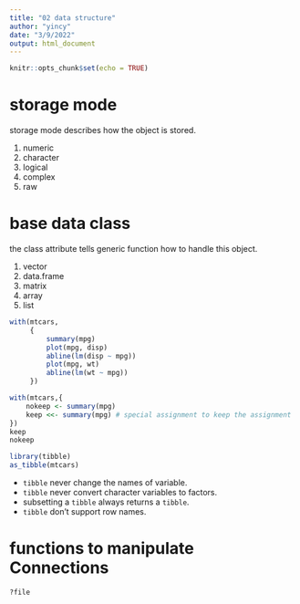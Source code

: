 ```yaml
---
title: "02 data structure"
author: "yincy"
date: "3/9/2022"
output: html_document
---
```


```r
knitr::opts_chunk$set(echo = TRUE)
```

# storage mode
storage mode describes how the object is stored.  

1. numeric
2. character
3. logical
4. complex
5. raw

# base data class
the class attribute tells generic function how to handle this object.  

1. vector
2. data.frame
3. matrix
4. array
5. list

```r
with(mtcars,
     {
         summary(mpg)
         plot(mpg, disp)
         abline(lm(disp ~ mpg))
         plot(mpg, wt)
         abline(lm(wt ~ mpg))
     })

with(mtcars,{
    nokeep <- summary(mpg)
    keep <<- summary(mpg) # special assignment to keep the assignment
})
keep
nokeep
```


```r
library(tibble)
as_tibble(mtcars)
```

- `tibble` never change the names of variable.  
- `tibble` never convert character variables to factors.  
- subsetting a `tibble` always returns a `tibble`.  
- `tibble` don't support row names.  


# functions to manipulate Connections
```r
?file
```





















